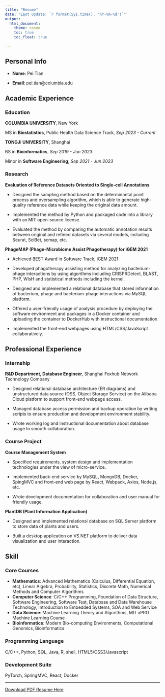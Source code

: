 ```yaml
---
title: "Resume"
date: "Last Update: `r format(Sys.time(), '%Y-%m-%d')`"
output: 
  html_document:
    theme: cosmo
    toc: true
    toc_float: true

---
```


## Personal Info

- **Name**: Pei Tian

- **Email**: pei.tian@columbia.edu

## Academic Experience
### Education

**COLUMBIA UNIVERSITY**, New York

MS in **Biostatistics**, Public Health Data Science Track, *Sep 2023 - Current*

**TONGJI UNIVERSITY**, Shanghai

BS in **Bioinformatics**, *Sep 2019 - Jun 2023*

Minor in **Software Engineering**, *Sep 2021 - Jun 2023*


### Research
**Evaluation of Reference Datasets Oriented to Single-cell Annotations**

- Designed the sampling method based on the determinantal point process and oversampling algorithm, which is able to generate high-quality reference data while keeping the original data amount.

- Implemented the method by Python and packaged code into a library with an MIT open-source license.

- Evaluated the method by comparing the automatic annotation results between original and refined datasets via several models, including Seurat, SciBet, scmap, etc.

**PhageMAP (Phage-Microbiome Assist Phagotherapy) for iGEM 2021**

- Achieved BEST Award in Software Track, iGEM 2021

- Developed phagotherapy assisting method for analyzing bacterium-phage interactions by using algorithms including CRISPRDetect, BLAST, PHP, WIsH and statistical methods including the kernel.

- Designed and implemented a relational database that stored information of bacterium, phage and bacterium-phage interactions via MySQL platform.

- Offered a user-friendly usage of analysis procedure by deploying the software environment and packages in a Docker container and uploading the container to DockerHub with instructional documentation.

- Implemented the front-end webpages using HTML/CSS/JavaScript collaboratively.


## Professional Experience
### Internship
**R&D Department, Database Engineer**, Shanghai Foxhub Network Technology Company

- Designed relational database architecture (ER diagrams) and unstructured data source (OSS, Object Storage Service) on the Alibaba Cloud platform to support front-end webpage access.

- Managed database access permission and backup operation by writing scripts to ensure production and development environment stability.

- Wrote working log and instructional documentation about database usage to smooth collaboration.

### Course Project
**Course Management System**

- Specified requirements, system design and implementation technologies under the view of micro-service.

- Implemented back-end service by MySQL, MongoDB, Docker, SpingMVC and front-end web page by React, Webpack, Axios, Node.js, etc.

- Wrote development documentation for collaboration and user manual for friendly usage.

**PlantDB (Plant Information Application)**

- Designed and implemented relational database on SQL Server platform to store data of plants and users.

- Built a desktop application on VS.NET platform to deliver data visualization and user interaction.

## Skill
### Core Courses
- **Mathematics**: Advanced Mathematics (Calculus, Differential Equation, etc), Linear Algebra, Probability, Statistics, Discrete Math, Numerical Methods and Computer Algorithms
- **Computer Science**: C/C++ Programming, Foundation of Data Structure, Software Engineering, Software Test, Database and Data Warehouse Technology, Introduction to Embedded Systems, SOA and Web Service
- **Data Science**: Machine Learning Theory and Algorithms, MIT xPRO Machine Learning Course
- **Bioinformatics**: Modern Bio-computing Environments, Computational Genomics, Bioinformatics 


### Programming Language
C/C++, Python, SQL, Java, R, shell, HTML5/CSS3/Javascript 

### Development Suite
PyTorch, SpringMVC, React, Docker


<hr>

<a href="./CV - Pei Tian V2023.pdf" download>Download PDF Resume Here</a>

